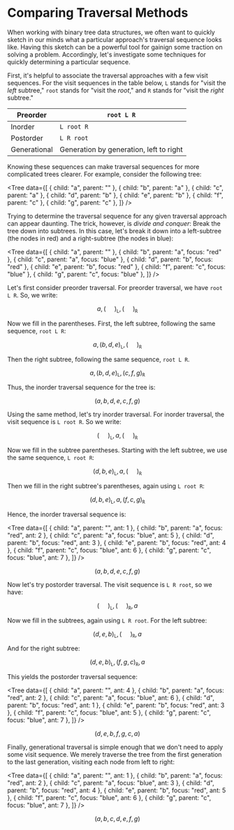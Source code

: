 
# Comparing Traversal Methods

When working with binary tree data structures, we often want to quickly
sketch in our minds what a particular approach's traversal sequence looks
like. Having this sketch can be a powerful tool for gainign some traction
on solving a problem. Accordingly, let's investigate some techniques for
quickly determining a particular sequence.

First, it's helpful to associate the traversal approaches with a few visit
sequences. For the visit sequences in the table below, `L` stands for
"visit the _left_ subtree," `root` stands for "visit the _root_," and `R`
stands for "visit the _right_ subtree."

| Preorder     | `root L R`                              |
| ------------ | --------------------------------------- |
| Inorder      | `L root R`                              |
| Postorder    | `L R root`                              |
| Generational | Generation by generation, left to right |

Knowing these sequences can make traversal sequences for more complicated
trees clearer. For example, consider the following tree:

<Tree
	data={[
		{ child: "a", parent: "" },
		{ child: "b", parent: "a" },
		{ child: "c", parent: "a" },
		{ child: "d", parent: "b" },
		{ child: "e", parent: "b" },
		{ child: "f", parent: "c" },
		{ child: "g", parent: "c" },
	]}
/>

Trying to determine the traversal sequence for any given traversal approach
can appear daunting. The trick, however, is _divide and conquer_: Break the
tree down into subtrees. In this case, let's break it down into a
left-subtree (the nodes in red) and a right-subtree (the nodes in blue):

<Tree
	data={[
		{ child: "a", parent: "" },
		{ child: "b", parent: "a", focus: "red" },
		{ child: "c", parent: "a", focus: "blue" },
		{ child: "d", parent: "b", focus: "red" },
		{ child: "e", parent: "b", focus: "red" },
		{ child: "f", parent: "c", focus: "blue" },
		{ child: "g", parent: "c", focus: "blue" },
	]}
/>

Let's first consider preorder traversal. For preorder traversal, we have
`root L R`. So, we write:

$$
	a, (~~~~~)_{\texttt{L}}, (~~~~~)_{\texttt{R}}
$$

Now we fill in the parentheses. First, the left subtree, following the same
sequence, `root L R`:

$$
	a, (b, d, e)_{\texttt{L}}, (~~~~~)_{\texttt{R}}
$$

Then the right subtree, following the same sequence, `root L R`.

$$
	a, (b, d, e)_{\texttt{L}}, (c, f, g)_{\texttt{R}}
$$

Thus, the inorder traversal sequence for the tree is:

$$
	(a, b, d, e, c, f, g)
$$

Using the same method, let's try inorder traversal. For inorder traversal,
the visit sequence is `L root R`. So we write:

$$
	(~~~~~)_{\texttt{L}}, a, (~~~~~)_{\texttt{R}}
$$

Now we fill in the subtree parentheses. Starting with the left subtree, we
use the same sequence, `L root R`:

$$
	(d, b, e)_{\texttt{L}}, a, (~~~~~)_{\texttt{R}}
$$

Then we fill in the right subtree's parentheses, again using `L root R`:

$$
	(d, b, e)_{\texttt{L}}, a, (f, c, g)_{\texttt{R}}
$$

Hence, the inorder traversal sequence is:

<Tree
	data={[
		{ child: "a", parent: "", ant: 1 },
		{ child: "b", parent: "a", focus: "red", ant: 2 },
		{ child: "c", parent: "a", focus: "blue", ant: 5 },
		{ child: "d", parent: "b", focus: "red", ant: 3 },
		{ child: "e", parent: "b", focus: "red", ant: 4 },
		{ child: "f", parent: "c", focus: "blue", ant: 6 },
		{ child: "g", parent: "c", focus: "blue", ant: 7 },
	]}
/>

$$
	(a, b, d, e, c, f, g)
$$

Now let's try postorder traversal. The visit sequence is `L R root`, so we
have:

$$
	(~~~~~)_{\texttt{L}}, (~~~~~)_{\texttt{R}}, a
$$

Now we fill in the subtrees, again using `L R root`. For the left subtree:

$$
	(d, e, b)_{\texttt{L}}, (~~~~~)_{\texttt{R}}, a
$$

And for the right subtree:

$$
	(d, e, b)_{\texttt{L}}, (f, g, c)_{\texttt{R}}, a
$$

This yields the postorder traversal sequence:

<Tree
	data={[
		{ child: "a", parent: "", ant: 4 },
		{ child: "b", parent: "a", focus: "red", ant: 2 },
		{ child: "c", parent: "a", focus: "blue", ant: 6 },
		{ child: "d", parent: "b", focus: "red", ant: 1 },
		{ child: "e", parent: "b", focus: "red", ant: 3 },
		{ child: "f", parent: "c", focus: "blue", ant: 5 },
		{ child: "g", parent: "c", focus: "blue", ant: 7 },
	]}
/>

$$
	(d, e, b, f, g, c, a)
$$

Finally, generational traversal is simple enough that we don't need to
apply some visit sequence. We merely traverse the tree from the first
generation to the last generation, visiting each node from left to right:

<Tree
	data={[
		{ child: "a", parent: "", ant: 1 },
		{ child: "b", parent: "a", focus: "red", ant: 2 },
		{ child: "c", parent: "a", focus: "blue", ant: 3 },
		{ child: "d", parent: "b", focus: "red", ant: 4 },
		{ child: "e", parent: "b", focus: "red", ant: 5 },
		{ child: "f", parent: "c", focus: "blue", ant: 6 },
		{ child: "g", parent: "c", focus: "blue", ant: 7 },
	]}
/>

$$
	(a, b, c, d, e, f, g)
$$
